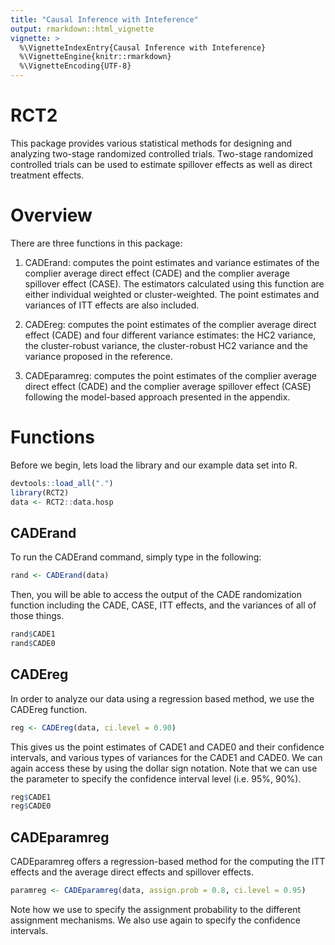 ```yaml
---
title: "Causal Inference with Inteference"
output: rmarkdown::html_vignette
vignette: >
  %\VignetteIndexEntry{Causal Inference with Inteference}
  %\VignetteEngine{knitr::rmarkdown}
  %\VignetteEncoding{UTF-8}
---
```


# RCT2 
This package provides various statistical methods for designing and analyzing two-stage randomized controlled trials. Two-stage randomized controlled trials can be used to estimate spillover effects as well as direct treatment effects.

# Overview
There are three functions in this package:

1. CADErand: computes the point estimates and variance estimates of the complier average direct effect (CADE) and the complier average spillover effect (CASE). The estimators calculated using this function are either individual weighted or cluster-weighted. The point estimates and variances of ITT effects are also included.

2. CADEreg: computes the point estimates of the complier average direct effect (CADE) and four different variance estimates: the HC2 variance, the cluster-robust variance, the cluster-robust HC2 variance and the variance proposed in the reference.

3. CADEparamreg: computes the point estimates of the complier average direct effect (CADE) and the complier average spillover effect (CASE) following the model-based approach presented in the appendix.

# Functions
Before we begin, lets load the library and our example data set into R.

```r
devtools::load_all(".")
library(RCT2)
data <- RCT2::data.hosp
```


## CADErand
To run the CADErand command, simply type in the following:
```r
rand <- CADErand(data)
```

Then, you will be able to access the output of the CADE randomization function including the CADE, CASE, ITT effects, and the variances of all of those things.

```r
rand$CADE1
rand$CADE0
```

## CADEreg
In order to analyze our data using a regression based method, we use the CADEreg function.
```r
reg <- CADEreg(data, ci.level = 0.90)
```

This gives us the point estimates of CADE1 and CADE0 and their confidence intervals, and various types of variances for the CADE1 and CADE0. We can again access these by using the dollar sign notation. Note that we can use the parameter \code{ci.level} to specify the confidence interval level (i.e. 95\%, 90\%).
```r
reg$CADE1
reg$CADE0
```


## CADEparamreg
CADEparamreg offers a regression-based method for the computing the ITT effects and the average direct effects and spillover effects.
```r
paramreg <- CADEparamreg(data, assign.prob = 0.8, ci.level = 0.95)
```

Note how we use \code{assign.prob} to specify the assignment probability to the different assignment mechanisms. We also use \code{ci.level} again to specify the confidence intervals.
